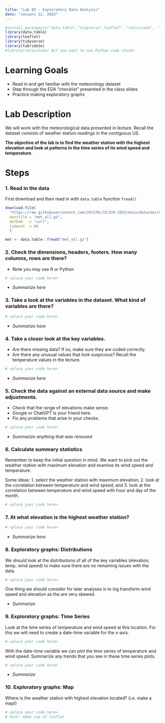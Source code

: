 ```yaml
---
title: "Lab 03 - Exploratory Data Analysis"
date: "January 22, 2025"
---
```


```r
#install.packages(c("data.table","tidyverse",leaflet", "reticulate", "lubridate"))
library(data.table)
library(leaflet)
library(tidyverse)
library(lubridate)
#library(reticulate) #if you want to use Python code chunks
```

# Learning Goals

- Read in and get familiar with the meteorology dataset  
- Step through the EDA "checklist" presented in the class slides
- Practice making exploratory graphs

# Lab Description

We will work with the meteorological data presented in lecture. Recall the dataset consists of weather station readings in the contiguous US. 

**The objective of the lab is to find the weather station with the highest elevation and look at patterns in the time series of its wind speed and temperature.**

# Steps

### 1. Read in the data

First download and then read in with `data.table` function `fread()`


```r
download.file(
  "https://raw.githubusercontent.com/JSC370/JSC370-2025/main/data/met/met_all.gz",
  destfile = "met_all.gz",
  method   = "curl",
  timeout  = 60
  )

met <- data.table::fread("met_all.gz")
```

### 2. Check the dimensions, headers, footers. How many columns, rows are there?

- Note you may use R or Python

```r
# <place your code here>
```

- _Summarize here_

### 3. Take a look at the variables in the dataset. What kind of variables are there?

```r
# <place your code here>
```

- _Summarize here_


### 4. Take a closer look at the key variables. 

- Are there missing data? If so, make sure they are coded correctly. 
- Are there any unusual values that look suspicious? Recall the temperature values in the lecture.


```r
# <place your code here>
```

- _Summarize here_


### 5. Check the data against an external data source and make adjustments.

- Check that the range of elevations make sense.
- Google or ChatGPT is your friend here.
- Fix any problems that arise in your checks.

```r
# <place your code here>
```

- _Summarize anything that was removed_


### 6. Calculate summary statistics

Remember to keep the initial question in mind. We want to pick out the weather station with maximum elevation and examine its wind speed and temperature.

Some ideas: 
1. select the weather station with maximum elevation; 
2. look at the correlation between temperature and wind speed; and 
3. look at the correlation between temperature and wind speed with hour and day of the month.

```r
# <place your code here>
```

### 7. At what elevation is the highest weather station?

```r
# <place your code here>
```

- _Summarize here_

### 8. Exploratory graphs: Distributions

We should look at the distributions of all of the key variables (elevation, temp, wind speed) to make sure there are no remaining issues with the data.

```r
# <place your code here>
```

One thing we should consider for later analyses is to log transform wind speed and elevation as the are very skewed.

- _Summarize_

### 9. Exploratory graphs: Time Series

Look at the time series of temperature and wind speed at this location. For this we will need to create a date-time variable for the x-axis.

```r
# <place your code here>
```

With the date-time variable we can plot the time series of temperature and wind speed. Summarize any trends that you see in these time series plots.

```r
# <place your code here>
```

- _Summarize_

### 10. Exploratory graphs: Map

Where is the weather station with highest elevation located? (i.e. make a map!)

```r
# <place your code here>
# hint: make use of leaflet
```
